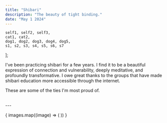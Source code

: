 ```yaml
---
title: "Shibari"
description: "The beauty of tight binding."
date: "May 1 2024"
---
```




	self1, self2, self3,
	cat1, cat2,
	dog1, dog2, dog3, dog4, dog5,
	s1, s2, s3, s4, s5, s6, s7
];

I've been practicing shibari for a few years. I find it to be a beautiful expression of connection and vulnerability, deeply meditative, and profoundly transformative. I owe great thanks to the groups that have made shibari education more accessible through the internet.

These are some of the ties I'm most proud of.

<br/>
---
<br/>

{
  images.map((image) => (
	<Picture src={image} alt="none"/>
  ))
}


















